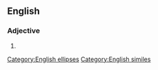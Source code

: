 ==English==

===Adjective===
{{en-adj|pos=[[pleased]] [[as]] [[punch]]|-}}

# {{alternative form of|pleased as Punch}}

[[Category:English ellipses]]
[[Category:English similes]]